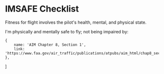 

# IMSAFE Checklist

Fitness for flight involves the pilot's health, mental, and physical state.

I'm physically and mentally safe to fly; not being impaired by:

<Acronym>
    <AcronymRow letter="I" title={'Illness'} />
    <AcronymRow letter="M" title={'Medication'} />
    <AcronymRow letter="S" title={'Stress'} />
    <AcronymRow letter="A" title="Alcohol/Drugs" />
    <AcronymRow letter="F" title="Fatigue" />
    <AcronymRow letter="E" title="Emotion" />
</Acronym>

    {
        name: 'AIM Chapter 8, Section 1',
        link: 'https://www.faa.gov/air_traffic/publications/atpubs/aim_html/chap8_section_1.html',
    },
]
